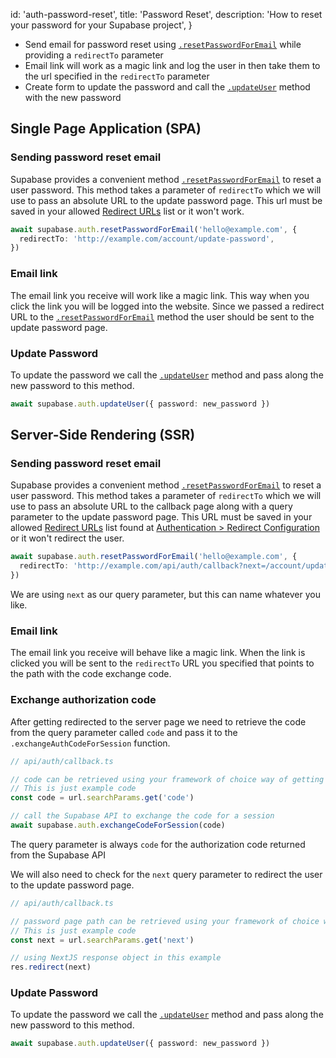 
  id: 'auth-password-reset',
  title: 'Password Reset',
  description: 'How to reset your password for your Supabase project',
}

- Send email for password reset using [`.resetPasswordForEmail`](/docs/reference/javascript/auth-resetpasswordforemail) while providing a `redirectTo` parameter
- Email link will work as a magic link and log the user in then take them to the url specified in the `redirectTo` parameter
- Create form to update the password and call the [`.updateUser`](/docs/reference/javascript/auth-updateuser) method with the new password

## Single Page Application (SPA)

### Sending password reset email
Supabase provides a convenient method [`.resetPasswordForEmail`](/docs/reference/javascript/auth-resetpasswordforemail) 
to reset a user password. This method takes a parameter of `redirectTo` which we will use to pass an absolute URL to 
the update password page. This url must be saved in your allowed [Redirect URLs](https://app.supabase.com/project/sgbluorgiylcyqpqihab/auth/url-configuration) 
list or it won't work.

```ts
await supabase.auth.resetPasswordForEmail('hello@example.com', {
  redirectTo: 'http://example.com/account/update-password',
})
```

### Email link
The email link you receive will work like a magic link. This way when you click the link you will be logged into 
the website. Since we passed a redirect URL to the [`.resetPasswordForEmail`](https://supabase.com/docs/reference/javascript/auth-resetpasswordforemail) 
method the user should be sent to the update password page.

### Update Password
To update the password we call the [`.updateUser`](/docs/reference/javascript/auth-updateuser) method and pass along the new password to this method.

```ts
await supabase.auth.updateUser({ password: new_password })
```

## Server-Side Rendering (SSR)

### Sending password reset email
Supabase provides a convenient method [`.resetPasswordForEmail`](/docs/reference/javascript/auth-resetpasswordforemail) 
to reset a user password. This method takes a parameter of `redirectTo` which we will use to pass an absolute URL to 
the callback page along with a query parameter to the update password page. This URL must be saved in your 
allowed [Redirect URLs](https://app.supabase.com/project/_/auth/url-configuration) list found at 
[Authentication > Redirect Configuration](https://app.supabase.com/project/_/auth/url-configuration) or it won't 
redirect the user.

```ts
await supabase.auth.resetPasswordForEmail('hello@example.com', {
  redirectTo: 'http://example.com/api/auth/callback?next=/account/update-password',
})
```

<Admonition type="note">

We are using `next` as our query parameter, but this can name whatever you like.

</Admonition>

### Email link
The email link you receive will behave like a magic link. When the link is clicked you will be sent to the `redirectTo` URL you specified that points to the path with the code exchange code.

### Exchange authorization code
After getting redirected to the server page we need to retrieve the code from the query parameter called `code` and pass it to the `.exchangeAuthCodeForSession` function.
```ts
// api/auth/callback.ts

// code can be retrieved using your framework of choice way of getting query parameter from the url. 
// This is just example code
const code = url.searchParams.get('code')

// call the Supabase API to exchange the code for a session
await supabase.auth.exchangeCodeForSession(code)
```

<Admonition type="note">

The query parameter is always `code` for the authorization code returned from the Supabase API

</Admonition>

We will also need to check for the `next` query parameter to redirect the user to the update password page.
```ts
// api/auth/callback.ts

// password page path can be retrieved using your framework of choice way of getting query parameter from the url. 
// This is just example code
const next = url.searchParams.get('next')

// using NextJS response object in this example
res.redirect(next)
```

### Update Password
To update the password we call the [`.updateUser`](/docs/reference/javascript/auth-updateuser) method and 
pass along the new password to this method.

```ts
await supabase.auth.updateUser({ password: new_password })
```




